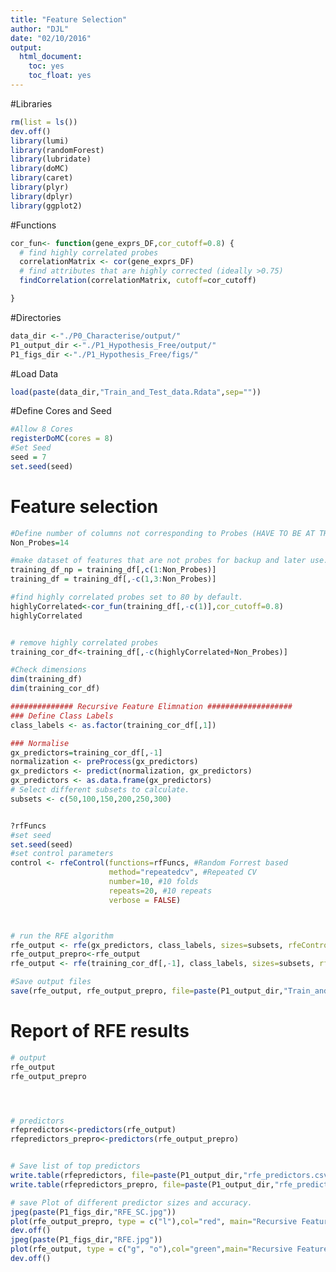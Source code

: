 ```yaml
---
title: "Feature Selection"
author: "DJL"
date: "02/10/2016"
output:
  html_document:
    toc: yes
    toc_float: yes
---
```


#Libraries
```r
rm(list = ls())
dev.off()
library(lumi)
library(randomForest)
library(lubridate)
library(doMC)
library(caret)
library(plyr)
library(dplyr)
library(ggplot2)

```
#Functions
```r

cor_fun<- function(gene_exprs_DF,cor_cutoff=0.8) {
  # find highly correlated probes
  correlationMatrix <- cor(gene_exprs_DF)
  # find attributes that are highly corrected (ideally >0.75)
  findCorrelation(correlationMatrix, cutoff=cor_cutoff)

}


```


#Directories
```r
data_dir <-"./P0_Characterise/output/"
P1_output_dir <-"./P1_Hypothesis_Free/output/"
P1_figs_dir <-"./P1_Hypothesis_Free/figs/"


```

#Load Data
```r
load(paste(data_dir,"Train_and_Test_data.Rdata",sep=""))


```

#Define Cores and Seed
```r

#Allow 8 Cores
registerDoMC(cores = 8) 
#Set Seed
seed = 7
set.seed(seed)

```


# Feature selection
```r

#Define number of columns not corresponding to Probes (HAVE TO BE AT THE START of data)
Non_Probes=14 

#make dataset of features that are not probes for backup and later use.
training_df_np = training_df[,c(1:Non_Probes)]
training_df = training_df[,-c(1,3:Non_Probes)]

#find highly correlated probes set to 80 by default.
highlyCorrelated<-cor_fun(training_df[,-c(1)],cor_cutoff=0.8)
highlyCorrelated


# remove highly correlated probes
training_cor_df<-training_df[,-c(highlyCorrelated+Non_Probes)]

#Check dimensions
dim(training_df)
dim(training_cor_df)

############## Recursive Feature Elimnation ###################
### Define Class Labels
class_labels <- as.factor(training_cor_df[,1])

### Normalise
gx_predictors=training_cor_df[,-1]
normalization <- preProcess(gx_predictors)
gx_predictors <- predict(normalization, gx_predictors)
gx_predictors <- as.data.frame(gx_predictors)
# Select different subsets to calculate. 
subsets <- c(50,100,150,200,250,300)


?rfFuncs
#set seed
set.seed(seed)
#set control parameters 
control <- rfeControl(functions=rfFuncs, #Random Forrest based
                      method="repeatedcv", #Repeated CV
                      number=10, #10 folds
                      repeats=20, #10 repeats
                      verbose = FALSE)



# run the RFE algorithm
rfe_output <- rfe(gx_predictors, class_labels, sizes=subsets, rfeControl=control)
rfe_output_prepro<-rfe_output
rfe_output <- rfe(training_cor_df[,-1], class_labels, sizes=subsets, rfeControl=control)

#Save output files
save(rfe_output, rfe_output_prepro, file=paste(P1_output_dir,"Train_and_Test_data.Rdata",sep=""), compress = T)

```


# Report of RFE results
```r

# output
rfe_output
rfe_output_prepro




# predictors
rfepredictors<-predictors(rfe_output)
rfepredictors_prepro<-predictors(rfe_output_prepro)


# Save list of top predictors
write.table(rfepredictors, file=paste(P1_output_dir,"rfe_predictors.csv",sep=""),row.names=F,quote=FALSE,sep = ",")
write.table(rfepredictors_prepro, file=paste(P1_output_dir,"rfe_predictors_prepro.csv",sep=""),row.names=F,quote=FALSE,sep = ",")

# save Plot of different predictor sizes and accuracy.
jpeg(paste(P1_figs_dir,"RFE_SC.jpg"))
plot(rfe_output_prepro, type = c("l"),col="red", main="Recursive Feature Elimination (Scaled / Centered)")
dev.off()
jpeg(paste(P1_figs_dir,"RFE.jpg"))
plot(rfe_output, type = c("g", "o"),col="green",main="Recursive Feature Elimination")
dev.off()
```



